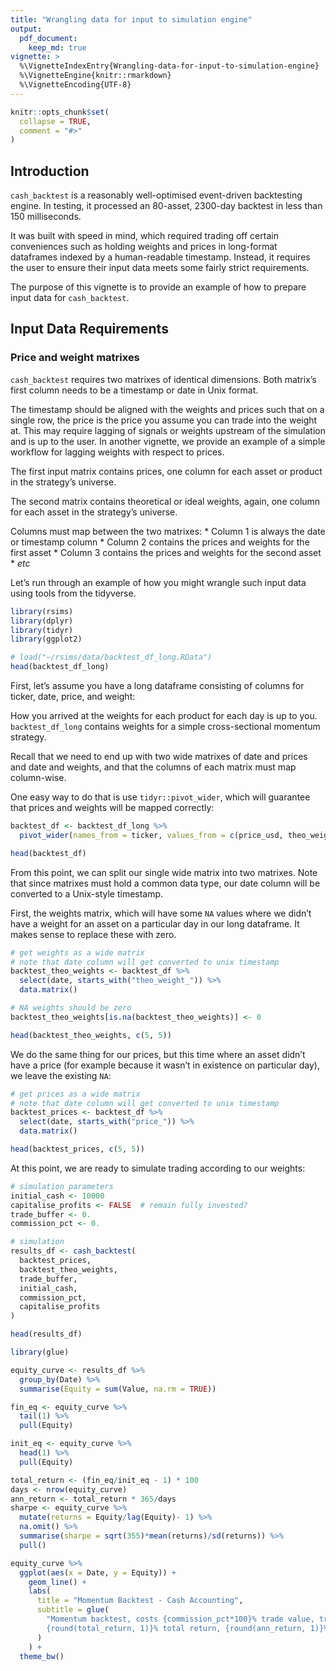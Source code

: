 ```yaml
---
title: "Wrangling data for input to simulation engine"
output: 
  pdf_document:
    keep_md: true
vignette: >
  %\VignetteIndexEntry{Wrangling-data-for-input-to-simulation-engine}
  %\VignetteEngine{knitr::rmarkdown}
  %\VignetteEncoding{UTF-8}
---
```


```r
knitr::opts_chunk$set(
  collapse = TRUE,
  comment = "#>"
)
```

## Introduction

`cash_backtest` is a reasonably well-optimised event-driven backtesting engine. In testing, it processed an 80-asset, 2300-day backtest in less than 150 milliseconds. 

It was built with speed in mind, which required trading off certain conveniences such as holding weights and prices in long-format dataframes indexed by a human-readable timestamp. Instead, it requires the user to ensure their input data meets some fairly strict requirements. 

The purpose of this vignette is to provide an example of how to prepare input data for `cash_backtest`.

## Input Data Requirements

### Price and weight matrixes

`cash_backtest` requires two matrixes of identical dimensions. Both matrix's first column needs to be a timestamp or date in Unix format. 

The timestamp should be aligned with the weights and prices such that on a single row, the price is the price you assume you can trade into the weight at. This may require lagging of signals or weights upstream of the simulation and is up to the user. In another vignette, we provide an example of a simple workflow for lagging weights with respect to prices.  

The first input matrix contains prices, one column for each asset or product in the strategy's universe.

The second matrix contains theoretical or ideal weights, again, one column for each asset in the strategy's universe. 

Columns must map between the two matrixes:
* Column 1 is always the date or timestamp column
* Column 2 contains the prices and weights for the first asset
* Column 3 contains the prices and weights for the second asset
* *etc*

Let's run through an example of how you might wrangle such input data using tools from the tidyverse. 

```r
library(rsims)
library(dplyr)
library(tidyr)
library(ggplot2)

# load("~/rsims/data/backtest_df_long.RData")
head(backtest_df_long)
```

First, let's assume you have a long dataframe consisting of columns for ticker, date, price, and weight:

How you arrived at the weights for each product for each day is up to you. `backtest_df_long` contains weights for a simple cross-sectional momentum strategy. 

Recall that we need to end up with two wide matrixes of date and prices and date and weights, and that the columns of each matrix must map column-wise. 

One easy way to do that is use `tidyr::pivot_wider`, which will guarantee that prices and weights will be mapped correctly:

```r
backtest_df <- backtest_df_long %>% 
  pivot_wider(names_from = ticker, values_from = c(price_usd, theo_weight)) 

head(backtest_df)
```
From this point, we can split our single wide matrix into two matrixes. Note that since matrixes must hold a common data type, our date column will be converted to a Unix-style timestamp. 

First, the weights matrix, which will have some `NA` values where we didn't have a weight for an asset on a particular day in our long dataframe. It makes sense to replace these with zero.

```r
# get weights as a wide matrix
# note that date column will get converted to unix timestamp
backtest_theo_weights <- backtest_df %>% 
  select(date, starts_with("theo_weight_")) %>% 
  data.matrix()

# NA weights should be zero
backtest_theo_weights[is.na(backtest_theo_weights)] <- 0

head(backtest_theo_weights, c(5, 5))
```

We do the same thing for our prices, but this time where an asset didn't have a price (for example because it wasn't in existence on particular day), we leave the existing `NA`:

```r
# get prices as a wide matrix
# note that date column will get converted to unix timestamp
backtest_prices <- backtest_df %>% 
  select(date, starts_with("price_")) %>% 
  data.matrix()

head(backtest_prices, c(5, 5))
```

At this point, we are ready to simulate trading according to our weights:

```r
# simulation parameters
initial_cash <- 10000
capitalise_profits <- FALSE  # remain fully invested?
trade_buffer <- 0.
commission_pct <- 0.

# simulation
results_df <- cash_backtest(
  backtest_prices, 
  backtest_theo_weights, 
  trade_buffer, 
  initial_cash, 
  commission_pct, 
  capitalise_profits
)

head(results_df)
```

```r
library(glue)

equity_curve <- results_df %>% 
  group_by(Date) %>% 
  summarise(Equity = sum(Value, na.rm = TRUE)) 

fin_eq <- equity_curve %>% 
  tail(1) %>% 
  pull(Equity)

init_eq <- equity_curve %>% 
  head(1) %>% 
  pull(Equity)

total_return <- (fin_eq/init_eq - 1) * 100
days <- nrow(equity_curve)
ann_return <- total_return * 365/days
sharpe <- equity_curve %>%
  mutate(returns = Equity/lag(Equity)- 1) %>%
  na.omit() %>%
  summarise(sharpe = sqrt(355)*mean(returns)/sd(returns)) %>%
  pull()

equity_curve %>% 
  ggplot(aes(x = Date, y = Equity)) +
    geom_line() +
    labs(
      title = "Momentum Backtest - Cash Accounting",
      subtitle = glue(
        "Momentum backtest, costs {commission_pct*100}% trade value, trade buffer = {trade_buffer}, trade on close
        {round(total_return, 1)}% total return, {round(ann_return, 1)}% annualised, Sharpe {round(sharpe, 2)}"
      )
    ) +
  theme_bw()
```
